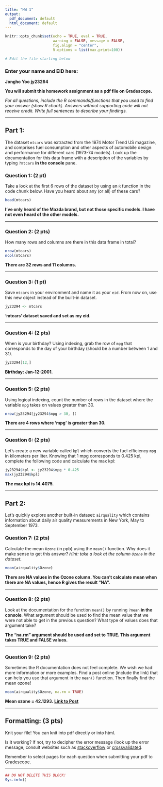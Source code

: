 ```yaml
---
title: "HW 1"
output:
  pdf_document: default
  html_document: default
---
```


```r
knitr::opts_chunk$set(echo = TRUE, eval = TRUE,  
                      warning = FALSE, message = FALSE, 
                      fig.align = "center",
                      R.options = list(max.print=100))

# Edit the file starting below
```

### Enter your name and EID here:

**Jongho Yoo** **jy23294**

**You will submit this homework assignment as a pdf file on Gradescope.**

*For all questions, include the R commands/functions that you used to find your answer (show R chunk). Answers without supporting code will not receive credit. Write full sentences to describe your findings.*

------------------------------------------------------------------------

## Part 1:

The dataset `mtcars` was extracted from the 1974 Motor Trend US magazine, and comprises fuel consumption and other aspects of automobile design and performance for different cars (1973-74 models). Look up the documentation for this data frame with a description of the variables by typing `?mtcars` **in the console** pane.

### Question 1: (2 pt)

Take a look at the first 6 rows of the dataset by using an `R` function in the code chunk below. Have you heard about any (or all) of these cars?

```r
head(mtcars)

```

**I've only heard of the Mazda brand, but not those specific models. I have not even heard of the other models.**

------------------------------------------------------------------------

### Question 2: (2 pts)

How many rows and columns are there in this data frame in total?

```r
nrow(mtcars)
ncol(mtcars)
```

**There are 32 rows and 11 columns.**

------------------------------------------------------------------------

### Question 3: (1 pt)

Save `mtcars` in your environment and name it as your `eid`. From now on, use this new object instead of the built-in dataset.

```r
jy23294 <- mtcars

```

**'mtcars' dataset saved and set as my eid.**

------------------------------------------------------------------------

### Question 4: (2 pts)

When is your birthday? Using indexing, grab the row of `mpg` that corresponds to the day of your birthday (should be a number between 1 and 31).

```r
jy23294[12,]

```

**Birthday: Jan-12-2001.**

------------------------------------------------------------------------

### Question 5: (2 pts)

Using logical indexing, count the number of rows in the dataset where the variable `mpg` takes on values greater than 30.

```r
nrow(jy23294[jy23294$mpg > 30, ])

```

**There are 4 rows where 'mpg' is greater than 30.**

------------------------------------------------------------------------

### Question 6: (2 pts)

Let's create a new variable called `kpl` which converts the fuel efficiency `mpg` in kilometers per liter. Knowing that 1 mpg corresponds to 0.425 kpl, complete the following code and calculate the max kpl:

```r
jy23294$kpl <- jy23294$mpg * 0.425
max(jy23294$kpl)

```

**The max kpl is 14.4075.**

------------------------------------------------------------------------

## Part 2:

Let's quickly explore another built-in dataset: `airquality` which contains information about daily air quality measurements in New York, May to September 1973.

### Question 7: (2 pts)

Calculate the mean `Ozone` (in ppb) using the `mean()` function. Why does it make sense to get this answer? *Hint: take a look at the column `Ozone` in the dataset.*

```r
mean(airquality$Ozone)

```

**There are NA values in the Ozone column. You can't calculate mean when there are NA values, hence R gives the result "NA".**

------------------------------------------------------------------------

### Question 8: (2 pts)

Look at the documentation for the function `mean()` by running `?mean` **in the console**. What argument should be used to find the mean value that we were not able to get in the previous question? What type of values does that argument take?

**The "na.rm" argument should be used and set to TRUE. This argument takes TRUE and FALSE values.**

------------------------------------------------------------------------

### Question 9: (2 pts)

Sometimes the R documentation does not feel complete. We wish we had more information or more examples. Find a post online (include the link) that can help you use that argument in the `mean()` function. Then finally find the mean ozone!

```r
mean(airquality$Ozone, na.rm = TRUE)

```

**Mean ozone = 42.1293.** [**Link to Post**](https://stat.ethz.ch/pipermail/r-help/2011-July/283499.html)

------------------------------------------------------------------------

## Formatting: (3 pts)

Knit your file! You can knit into pdf directly or into html.

Is it working? If not, try to decipher the error message (look up the error message, consult websites such as [stackoverflow](https://stackoverflow.com/) or [crossvalidated](https://stats.stackexchange.com/).

Remember to select pages for each question when submitting your pdf to Gradescope.

------------------------------------------------------------------------

```r
## DO NOT DELETE THIS BLOCK!
Sys.info()
```
